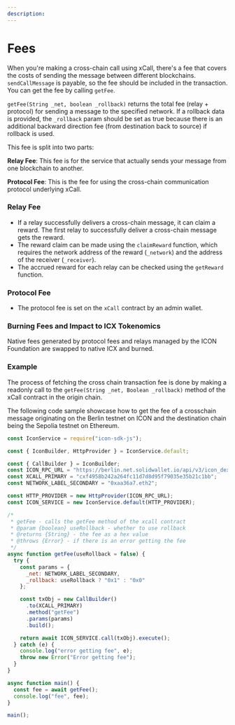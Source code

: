 ```yaml
---
description:
---
```


# Fees

When you're making a cross-chain call using xCall, there's a fee that covers the costs of sending the message between different blockchains. `sendCallMessage` is payable, so the fee should be included in the transaction. You can get the fee by calling `getFee`.

`getFee(String _net, boolean _rollback)` returns the total fee (relay + protocol) for sending a message to the specified network. If a rollback data is provided, the `_rollback` param should be set as true because there is an additional backward direction fee (from destination back to source) if rollback is used.

This fee is split into two parts:

**Relay Fee**: This fee is for the service that actually sends your message from one blockchain to another.

**Protocol Fee**: This is the fee for using the cross-chain communication protocol underlying xCall.

### Relay Fee

* If a relay successfully delivers a cross-chain message, it can claim a reward. The first relay to successfully deliver a cross-chain message gets the reward.
* The reward claim can be made using the `claimReward` function, which requires the network address of the reward (`_network`) and the address of the receiver (`_receiver`).
* The accrued reward for each relay can be checked using the `getReward` function.

### Protocol Fee

* The protocol fee is set on the `xCall` contract by an admin wallet.

### Burning Fees and Impact to ICX Tokenomics

Native fees generated by protocol fees and relays managed by the ICON Foundation are swapped to native ICX and burned.

### Example

The process of fetching the cross chain transaction fee is done by making a readonly call to the `getFee(String _net, Boolean _rollback)` method of the xCall contract in the origin chain.

The following code sample showcase how to get the fee of a crosschain message originating on the Berlin testnet on ICON and the destination chain being the Sepolia testnet on Ethereum.

```javascript
const IconService = require("icon-sdk-js");

const { IconBuilder, HttpProvider } = IconService.default;

const { CallBuilder } = IconBuilder;
const ICON_RPC_URL = "https://berlin.net.solidwallet.io/api/v3/icon_dex";
const XCALL_PRIMARY = "cxf4958b242a264fc11d7d8d95f79035e35b21c1bb";
const NETWORK_LABEL_SECONDARY = "0xaa36a7.eth2";

const HTTP_PROVIDER = new HttpProvider(ICON_RPC_URL);
const ICON_SERVICE = new IconService.default(HTTP_PROVIDER);

/*
 * getFee - calls the getFee method of the xcall contract
 * @param {boolean} useRollback - whether to use rollback
 * @returns {String} - the fee as a hex value
 * @throws {Error} - if there is an error getting the fee
 */
async function getFee(useRollback = false) {
  try {
    const params = {
      _net: NETWORK_LABEL_SECONDARY,
      _rollback: useRollback ? "0x1" : "0x0"
    };

    const txObj = new CallBuilder()
      .to(XCALL_PRIMARY)
      .method("getFee")
      .params(params)
      .build();

    return await ICON_SERVICE.call(txObj).execute();
  } catch (e) {
    console.log("error getting fee", e);
    throw new Error("Error getting fee");
  }
}

async function main() {
  const fee = await getFee();
  console.log("fee", fee);
}

main();
```
